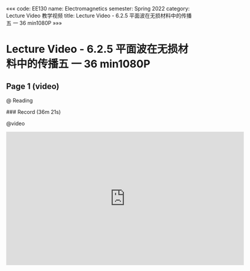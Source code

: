 «««
code: EE130
name: Electromagnetics
semester: Spring 2022
category: Lecture Video 教学视频
title: Lecture Video - 6.2.5 平面波在无损材料中的传播五 一 36 min1080P
»»»

# Lecture Video - 6.2.5 平面波在无损材料中的传播五 一 36 min1080P

## Page 1 (video)

@ Reading

<div class="markdown-body">
### Record (36m 21s)
</div>

@video

<iframe src="https://sbbrisk.com/e/fpaxw2yw2fjs.html" frameborder=0 marginwidth=0 marginheight=0 scrolling=no width=640 height=360 allowfullscreen></iframe>
